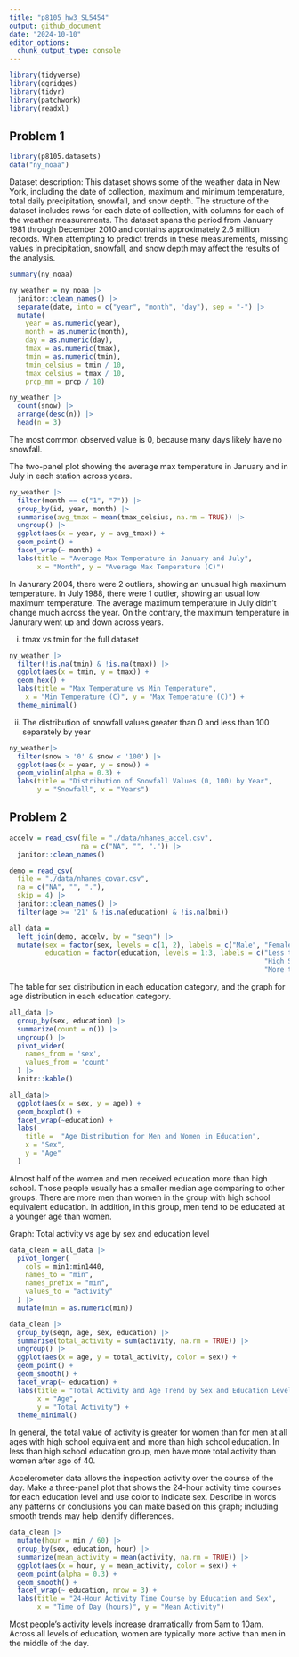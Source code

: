 ```yaml
---
title: "p8105_hw3_SL5454"
output: github_document
date: "2024-10-10"
editor_options: 
  chunk_output_type: console
---
```


```r
library(tidyverse)
library(ggridges)
library(tidyr)
library(patchwork)
library(readxl)
```


## Problem 1
```r
library(p8105.datasets)
data("ny_noaa")
```

Dataset description:
This dataset shows some of the weather data in New York, including the date of collection, maximum and minimum temperature, total daily precipitation, snowfall, and snow depth.
The structure of the dataset includes rows for each date of collection, with columns for each of the weather measurements. The dataset spans the period from January 1981 through December 2010 and contains approximately 2.6 million records. 
When attempting to predict trends in these measurements, missing values in precipitation, snowfall, and snow depth may affect the results of the analysis.

```r
summary(ny_noaa)

ny_weather = ny_noaa |>
  janitor::clean_names() |>
  separate(date, into = c("year", "month", "day"), sep = "-") |>
  mutate(
    year = as.numeric(year),
    month = as.numeric(month),
    day = as.numeric(day),
    tmax = as.numeric(tmax),
    tmin = as.numeric(tmin),
    tmin_celsius = tmin / 10,
    tmax_celsius = tmax / 10,
    prcp_mm = prcp / 10)

ny_weather |>
  count(snow) |>
  arrange(desc(n)) |>
  head(n = 3)
```
The most common observed value is 0, because many days likely have no snowfall.

The two-panel plot showing the average max temperature in January and in July in each station across years.
```r
ny_weather |>
  filter(month == c("1", "7")) |>
  group_by(id, year, month) |>
  summarise(avg_tmax = mean(tmax_celsius, na.rm = TRUE)) |>
  ungroup() |>
  ggplot(aes(x = year, y = avg_tmax)) +
  geom_point() +
  facet_wrap(~ month) +
  labs(title = "Average Max Temperature in January and July",
       x = "Month", y = "Average Max Temperature (C)") 
```
In Janurary 2004, there were 2 outliers, showing an unusual high maximum temperature. In July 1988, there were 1 outlier, showing an usual low maximum temperature.
The average maximum temperature in July didn't change much across the year. On the contrary, the maximum temperature in Janurary went up and down across years.

(i) tmax vs tmin for the full dataset
```r
ny_weather |>
  filter(!is.na(tmin) & !is.na(tmax)) |>
  ggplot(aes(x = tmin, y = tmax)) +
  geom_hex() +
  labs(title = "Max Temperature vs Min Temperature",
    x = "Min Temperature (C)", y = "Max Temperature (C)") +
  theme_minimal()
```
(ii) The distribution of snowfall values greater than 0 and less than 100 separately by year
```r
ny_weather|>
  filter(snow > '0' & snow < '100') |>
  ggplot(aes(x = year, y = snow)) + 
  geom_violin(alpha = 0.3) +
  labs(title = "Distribution of Snowfall Values (0, 100) by Year",
       y = "Snowfall", x = "Years") 
```

## Problem 2
```r
accelv = read_csv(file = "./data/nhanes_accel.csv",
                  na = c("NA", "", ".")) |>
  janitor::clean_names()

demo = read_csv(
  file = "./data/nhanes_covar.csv",
  na = c("NA", "", "."), 
  skip = 4) |>
  janitor::clean_names() |>
  filter(age >= '21' & !is.na(education) & !is.na(bmi))

all_data = 
  left_join(demo, accelv, by = "seqn") |>
  mutate(sex = factor(sex, levels = c(1, 2), labels = c("Male", "Female")),
         education = factor(education, levels = 1:3, labels = c("Less than High School", 
                                                                "High School Equivalent", 
                                                                "More than High School"))) 
```

The table for sex distribution in each education category, and the graph for age distribution in each education category.

```r
all_data |>
  group_by(sex, education) |>
  summarize(count = n()) |>
  ungroup() |>
  pivot_wider(
    names_from = 'sex',
    values_from = 'count'
  ) |>
  knitr::kable()

all_data|>
  ggplot(aes(x = sex, y = age)) +
  geom_boxplot() +
  facet_wrap(~education) +
  labs(
    title =  "Age Distribution for Men and Women in Education",
    x = "Sex",
    y = "Age"
  )
```
Almost half of the women and men received education more than high school. Those people usually has a smaller median age comparing to other groups. There are more men than women in the group with high school equivalent education. In addition, in this group, men tend to be educated at a younger age than women.

Graph: Total activity vs age by sex and education level 
```r
data_clean = all_data |>
  pivot_longer(
    cols = min1:min1440,
    names_to = "min",
    names_prefix = "min", 
    values_to = "activity"
  ) |>
  mutate(min = as.numeric(min))

data_clean |>
  group_by(seqn, age, sex, education) |>
  summarise(total_activity = sum(activity, na.rm = TRUE)) |>
  ungroup() |>
  ggplot(aes(x = age, y = total_activity, color = sex)) +
  geom_point() +                 
  geom_smooth() + 
  facet_wrap(~ education) +                  
  labs(title = "Total Activity and Age Trend by Sex and Education Level",
       x = "Age",
       y = "Total Activity") +
  theme_minimal()
```
In general, the total value of activity is greater for women than for men at all ages with high school equivalent and more than high school education. In less than high school education group, men have more total activity than women after ago of 40.


Accelerometer data allows the inspection activity over the course of the day. Make a three-panel plot that shows the 24-hour activity time courses for each education level and use color to indicate sex. Describe in words any patterns or conclusions you can make based on this graph; including smooth trends may help identify differences.
```r
data_clean |>
  mutate(hour = min / 60) |>
  group_by(sex, education, hour) |>
  summarize(mean_activity = mean(activity, na.rm = TRUE)) |>
  ggplot(aes(x = hour, y = mean_activity, color = sex)) +
  geom_point(alpha = 0.3) +
  geom_smooth() +
  facet_wrap(~ education, nrow = 3) +
  labs(title = "24-Hour Activity Time Course by Education and Sex",
       x = "Time of Day (hours)", y = "Mean Activity") 

```
Most people's activity levels increase dramatically from 5am to 10am. Across all levels of education, women are typically more active than men in the middle of the day.

